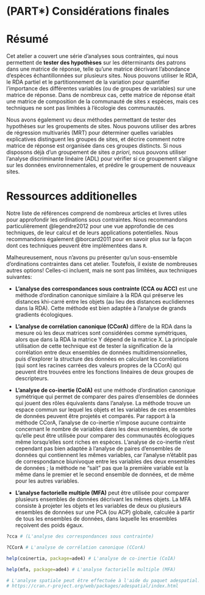 # (PART\*) Considérations finales {.unnumbered}

# Résumé

Cet atelier a couvert une série d'analyses sous contraintes, qui nous permettent de **tester des hypothèses** sur les déterminants des patrons dans une matrice de réponse, telle qu'une matrice décrivant l'abondance d'espèces échantillonnées sur plusieurs sites. Nous pouvons utiliser le RDA, le RDA partiel et le partitionnement de la variation pour quantifier l'importance des différentes variables (ou de groupes de variables) sur une matrice de réponse. Dans de nombreux cas, cette matrice de réponse était une matrice de composition de la communauté de sites x espèces, mais ces techniques ne sont pas limitées à l'écologie des communautés.

Nous avons également vu deux méthodes permettant de tester des hypothèses sur les groupements de sites. Nous pouvons utiliser des arbres de régression multivariés (MRT) pour déterminer quelles variables explicatives distinguent les groupes de sites, et décrire comment notre matrice de réponse est organisée dans ces groupes distincts. Si nous disposons déjà d'un groupement de sites *a priori*, nous pouvons utiliser l'analyse discriminante linéaire (ADL) pour vérifier si ce groupement s'aligne sur les données environnementales, et prédire le groupement de nouveaux sites.

# Ressources additionelles

Notre liste de références comprend de nombreux articles et livres utiles pour approfondir les ordinations sous contraintes. Nous recommandons particulièrement @legendre2012 pour une vue approfondie de ces techniques, de leur calcul et de leurs applications potentielles. Nous recommandons également @borcard2011 pour en savoir plus sur la façon dont ces techniques peuvent être implémentées dans `R`.

Malheureusement, nous n'avons pu présenter qu'un sous-ensemble d'ordinations contraintes dans cet atelier. Toutefois, il existe de nombreuses autres options! Celles-ci incluent, mais ne sont pas limitées, aux techniques suivantes:

- **L'analyse des correspondances sous contrainte (CCA ou ACC)** est une méthode d'ordination canonique similaire à la RDA qui préserve les distances khi-carré entre les objets (au lieu des distances euclidiennes dans la RDA). Cette méthode est bien adaptée à l'analyse de grands gradients écologiques.

- **L'analyse de corrélation canonique (CCorA)** diffère de la RDA dans la mesure où les deux matrices sont considérées comme symétriques, alors que dans la RDA la matrice Y dépend de la matrice X. La principale utilisation de cette technique est de tester la signification de la corrélation entre deux ensembles de données multidimensionnelles, puis d'explorer la structure des données en calculant les corrélations (qui sont les racines carrées des valeurs propres de la CCorA) qui peuvent être trouvées entre les fonctions linéaires de deux groupes de descripteurs.

- **L'analyse de co-inertie (CoIA)** est une méthode d'ordination canonique symétrique qui permet de comparer des paires d'ensembles de données qui jouent des rôles équivalents dans l'analyse. La méthode trouve un espace commun sur lequel les objets et les variables de ces ensembles de données peuvent être projetés et comparés. Par rapport à la méthode CCorA, l'analyse de co-inertie n'impose aucune contrainte concernant le nombre de variables dans les deux ensembles, de sorte qu'elle peut être utilisée pour comparer des communautés écologiques même lorsqu'elles sont riches en espèces. L'analyse de co-inertie n'est cependant pas bien adaptée à l'analyse de paires d'ensembles de données qui contiennent les mêmes variables, car l'analyse n'établit pas de correspondance biunivoque entre les variables des deux ensembles de données ; la méthode ne "sait" pas que la première variable est la même dans le premier et le second ensemble de données, et de même pour les autres variables.

- **L'analyse factorielle multiple (MFA)** peut être utilisée pour comparer plusieurs ensembles de données décrivant les mêmes objets. La MFA consiste à projeter les objets et les variables de deux ou plusieurs ensembles de données sur une PCA (ou ACP) globale, calculée à partir de tous les ensembles de données, dans laquelle les ensembles reçoivent des poids égaux.

```r
?cca # (L'analyse des correspondances sous contrainte)

?CCorA # L'analyse de corrélation canonique (CCorA)

help(coinertia, package=ade4) # L'analyse de co-inertie (CoIA)

help(mfa, package=ade4) # L'analyse factorielle multiple (MFA)

# L'analyse spatiale peut être effectuée à l'aide du paquet adespatial. Les fonctions propres spatiales peuvent être calculées avec dbmem(), et elles sont fonctionnellement les mêmes que celles de PCNM que nous avons vues dans le jeu de données mite.pcnm de vegan.
# https://cran.r-project.org/web/packages/adespatial/index.html
```


